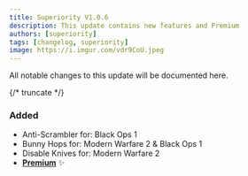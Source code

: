 ```yaml
---
title: Superiority V1.0.6
description: This update contains new features and Premium
authors: [superiority]
tags: [changelog, superiority]
image: https://i.imgur.com/vdr9CoU.jpeg
---
```


All notable changes to this update will be documented here.

{/* truncate */}

### Added
- Anti-Scrambler for: Black Ops 1
- Bunny Hops for: Modern Warfare 2 & Black Ops 1
- Disable Knives for: Modern Warfare 2
- **[Premium](/superiority/premium)** ✨